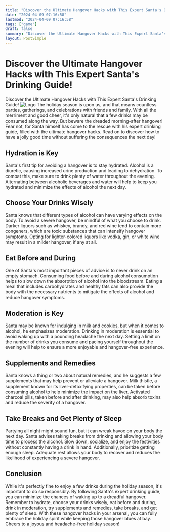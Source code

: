 ```yaml
---
title: "Discover the Ultimate Hangover Hacks with This Expert Santa's Drinking Guide!"
date: "2024-04-09 07:16:58"
lastmod: "2024-04-09 07:16:58"
tags: ["game"]
draft: false
summary: "Discover the Ultimate Hangover Hacks with This Expert Santa's Drinking Guide!"
layout: PostSimple
---
```

# Discover the Ultimate Hangover Hacks with This Expert Santa's Drinking Guide!
Discover the Ultimate Hangover Hacks with This Expert Santa's Drinking Guide!
<img alt="Logo" src="https://cdn.seniorsselection.com/upload-logo/Discover-the-Ultimate-Hangover-Hacks-with-This-Expert-Santa%27s-Drinking-Guide.webp"/>
The holiday season is upon us, and that means countless parties, gatherings, and celebrations with friends and family. With all the merriment and good cheer, it's only natural that a few drinks may be consumed along the way. But beware the dreaded morning-after hangover! Fear not, for Santa himself has come to the rescue with his expert drinking guide, filled with the ultimate hangover hacks. Read on to discover how to have a jolly good time without suffering the consequences the next day!
## Hydration is Key
Santa's first tip for avoiding a hangover is to stay hydrated. Alcohol is a diuretic, causing increased urine production and leading to dehydration. To combat this, make sure to drink plenty of water throughout the evening. Alternating between alcoholic beverages and water will help to keep you hydrated and minimize the effects of alcohol the next day.
## Choose Your Drinks Wisely
Santa knows that different types of alcohol can have varying effects on the body. To avoid a severe hangover, be mindful of what you choose to drink. Darker liquors such as whiskey, brandy, and red wine tend to contain more congeners, which are toxic substances that can intensify hangover symptoms. Opting for lighter-colored liquors like vodka, gin, or white wine may result in a milder hangover, if any at all.
## Eat Before and During
One of Santa's most important pieces of advice is to never drink on an empty stomach. Consuming food before and during alcohol consumption helps to slow down the absorption of alcohol into the bloodstream. Eating a meal that includes carbohydrates and healthy fats can also provide the body with the necessary nutrients to mitigate the effects of alcohol and reduce hangover symptoms.
## Moderation is Key
Santa may be known for indulging in milk and cookies, but when it comes to alcohol, he emphasizes moderation. Drinking in moderation is essential to avoid waking up with a pounding headache the next day. Setting a limit on the number of drinks you consume and pacing yourself throughout the evening will help to ensure a more enjoyable and hangover-free experience.
## Supplements and Remedies
Santa knows a thing or two about natural remedies, and he suggests a few supplements that may help prevent or alleviate a hangover. Milk thistle, a supplement known for its liver-detoxifying properties, can be taken before consuming alcohol to help minimize the impact on the liver. Activated charcoal pills, taken before and after drinking, may also help absorb toxins and reduce the severity of a hangover.
## Take Breaks and Get Plenty of Sleep
Partying all night might sound fun, but it can wreak havoc on your body the next day. Santa advises taking breaks from drinking and allowing your body time to process the alcohol. Slow down, socialize, and enjoy the festivities without constantly having a drink in hand. Additionally, prioritize getting enough sleep. Adequate rest allows your body to recover and reduces the likelihood of experiencing a severe hangover.
## Conclusion
While it's perfectly fine to enjoy a few drinks during the holiday season, it's important to do so responsibly. By following Santa's expert drinking guide, you can minimize the chances of waking up to a dreadful hangover. Remember to hydrate, choose your drinks wisely, eat before and during, drink in moderation, try supplements and remedies, take breaks, and get plenty of sleep. With these hangover hacks in your arsenal, you can fully embrace the holiday spirit while keeping those hangover blues at bay. Cheers to a joyous and headache-free holiday season!
        